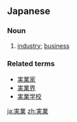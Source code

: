 ==Japanese==
{{ja-kanjitab|じつ|ぎょう|yomi=o}}

===Noun===
{{ja-noun|じつぎょう|kyu=實業}}

# [[industry]]; [[business]]

===Related terms===
* [[実業家]]
* [[実業界]]
* [[実業学校]]

[[ja:実業]]
[[zh:実業]]